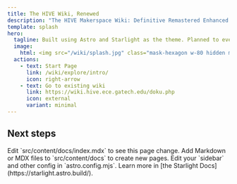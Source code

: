 ```yaml
---
title: The HIVE Wiki, Renewed
description: "The HIVE Makerspace Wiki: Definitive Remastered Enhanced Extended Edition DX 4K (Anniversary Director's Cut)"
template: splash
hero:
  tagline: Built using Astro and Starlight as the theme. Planned to eventually host workshop documents, policies, and SOPs.
  image:
    html: <img src="/wiki/splash.jpg" class="mask-hexagon w-80 hidden md:block" />
  actions:
    - text: Start Page
      link: /wiki/explore/intro/
      icon: right-arrow
    - text: Go to existing wiki
      link: https://wiki.hive.ece.gatech.edu/doku.php
      icon: external
      variant: minimal
---
```



## Next steps

<CardGrid>
	<Card title="Update content" icon="pencil">
		Edit `src/content/docs/index.mdx` to see this page change.
	</Card>
	<Card title="Add new content" icon="add-document">
		Add Markdown or MDX files to `src/content/docs` to create new pages.
	</Card>
	<Card title="Configure your site" icon="setting">
		Edit your `sidebar` and other config in `astro.config.mjs`.
	</Card>
	<Card title="Read the docs" icon="open-book">
		Learn more in [the Starlight Docs](https://starlight.astro.build/).
	</Card>
</CardGrid>
